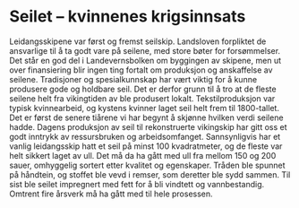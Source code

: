 # Seilet – kvinnenes krigsinnsats

Leidangsskipene var først og fremst seilskip. Landsloven forpliktet de ansvarlige til å ta godt vare på seilene, med store bøter for forsømmelser. Det står en god del i Landevernsbolken om byggingen av skipene, men ut over finansiering blir ingen ting fortalt om produksjon og anskaffelse av seilene. Tradisjoner og spesialkunnskap har vært viktig for å kunne produsere gode og holdbare seil. Det er derfor grunn til å tro at de fleste seilene helt fra vikingtiden av ble produsert lokalt. Tekstilproduksjon var typisk kvinnearbeid, og kystens kvinner laget seil helt frem til 1800-tallet. Det er først de senere tiårene vi har begynt å skjønne hvilken verdi seilene hadde. Dagens produksjon av seil til rekonstruerte vikingskip har gitt oss et godt inntrykk av ressursbruken og arbeidsomfanget. Sannsynligvis har et vanlig leidangsskip hatt et seil på minst 100 kvadratmeter, og de fleste var helt sikkert laget av ull. Det må da ha gått med ull fra mellom 150 og 200 sauer, omhyggelig sortert etter kvalitet og egenskaper. Tråden ble spunnet på håndtein, og stoffet ble vevd i remser, som deretter ble sydd sammen. Til sist ble seilet impregnert med fett for å bli vindtett og vannbestandig. Omtrent fire årsverk må ha gått med til hele prosessen.  
